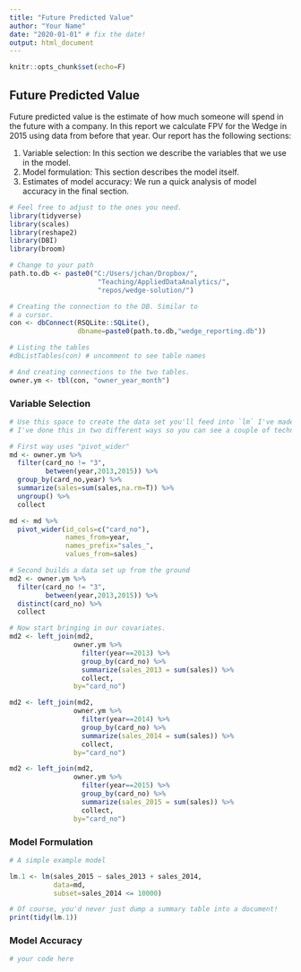 ```yaml
---
title: "Future Predicted Value"
author: "Your Name"
date: "2020-01-01" # fix the date!
output: html_document
---
```


```r
knitr::opts_chunk$set(echo=F)
```

## Future Predicted Value

Future predicted value is the estimate of how much someone will spend in the future with a 
company. In this report we calculate FPV for the Wedge in 2015 using data from before that 
year. Our report has the following sections: 

1. Variable selection: In this section we describe the variables that we use in the model.
1. Model formulation: This section describes the model itself. 
1. Estimates of model accuracy: We run a quick analysis of model accuracy in the final section.

```r
# Feel free to adjust to the ones you need.
library(tidyverse)
library(scales)
library(reshape2)
library(DBI)
library(broom)

```


```r
# Change to your path
path.to.db <- paste0("C:/Users/jchan/Dropbox/",
                      "Teaching/AppliedDataAnalytics/",
                      "repos/wedge-solution/")

# Creating the connection to the DB. Similar to 
# a cursor. 
con <- dbConnect(RSQLite::SQLite(),
                 dbname=paste0(path.to.db,"wedge_reporting.db"))

# Listing the tables
#dbListTables(con) # uncomment to see table names

# And creating connections to the two tables. 
owner.ym <- tbl(con, "owner_year_month")

```

### Variable Selection

```r
# Use this space to create the data set you'll feed into `lm` I've made a simple one for you.
# I've done this in two different ways so you can see a couple of techniques.

# First way uses "pivot_wider"
md <- owner.ym %>% 
  filter(card_no != "3",
         between(year,2013,2015)) %>% 
  group_by(card_no,year) %>%
  summarize(sales=sum(sales,na.rm=T)) %>% 
  ungroup() %>% 
  collect 

md <- md %>% 
  pivot_wider(id_cols=c("card_no"),
              names_from=year,
              names_prefix="sales_",
              values_from=sales)

# Second builds a data set up from the ground
md2 <- owner.ym %>% 
  filter(card_no != "3",
         between(year,2013,2015)) %>% 
  distinct(card_no) %>% 
  collect 

# Now start bringing in our covariates. 
md2 <- left_join(md2,
                owner.ym %>% 
                  filter(year==2013) %>% 
                  group_by(card_no) %>% 
                  summarize(sales_2013 = sum(sales)) %>% 
                  collect,
                by="card_no") 

md2 <- left_join(md2,
                owner.ym %>% 
                  filter(year==2014) %>% 
                  group_by(card_no) %>% 
                  summarize(sales_2014 = sum(sales)) %>% 
                  collect,
                by="card_no") 

md2 <- left_join(md2,
                owner.ym %>% 
                  filter(year==2015) %>% 
                  group_by(card_no) %>% 
                  summarize(sales_2015 = sum(sales)) %>% 
                  collect,
                by="card_no") 


```

<!-- 

After you build your data set, explain what the variables you created are.
 
--> 

### Model Formulation

```r
# A simple example model

lm.1 <- lm(sales_2015 ~ sales_2013 + sales_2014,
           data=md,
           subset=sales_2014 <= 10000)

# Of course, you'd never just dump a summary table into a document!
print(tidy(lm.1))
```

<!--

Do a short write up of your model. What terms are significant? What's the R^2? What's the 
residual standard error and how would you interpret it?
-->

### Model Accuracy

```r

# your code here

```

<!--

As the readme indicates, do a quick check of model accuracy on a holdout sample that
isn't use for fitting.

-->

